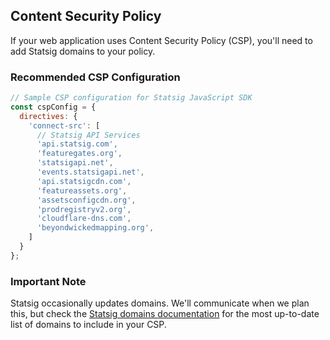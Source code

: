 ## Content Security Policy

If your web application uses Content Security Policy (CSP), you'll need to add Statsig domains to your policy.

### Recommended CSP Configuration

```javascript
// Sample CSP configuration for Statsig JavaScript SDK
const cspConfig = {
  directives: {
    'connect-src': [
      // Statsig API Services
      'api.statsig.com',
      'featuregates.org',
      'statsigapi.net',
      'events.statsigapi.net',
      'api.statsigcdn.com',
      'featureassets.org',
      'assetsconfigcdn.org',
      'prodregistryv2.org',
      'cloudflare-dns.com',
      'beyondwickedmapping.org',
    ]
  }
};
```
### Important Note

Statsig occasionally updates domains. We'll communicate when we plan this, but check the [Statsig domains documentation](https://docs.statsig.com/infrastructure/statsig_domains/) for the most up-to-date list of domains to include in your CSP. 